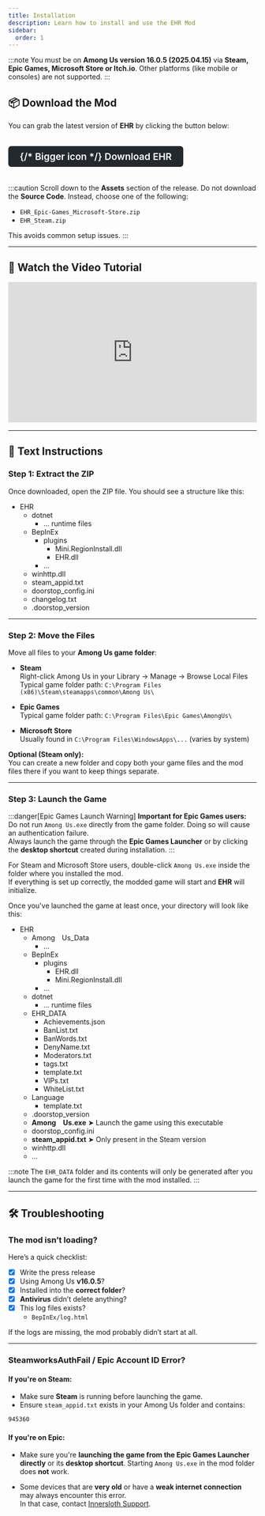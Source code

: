 ```yaml
---
title: Installation
description: Learn how to install and use the EHR Mod
sidebar:
  order: 1
---
```


:::note
You must be on **Among Us version 16.0.5 (2025.04.15)** via **Steam, Epic Games, Microsoft Store or Itch.io**. Other platforms (like mobile or consoles) are not supported.
:::

## 📦 Download the Mod

You can grab the latest version of **EHR** by clicking the button below:

<a href="https://github.com/Gurge44/EndlessHostRoles/releases/latest" target="_blank" rel="noopener" style="
  display: inline-flex;
  align-items: center;
  gap: 0.5em;
  background-color: #24292f;
  color: #fff;
  padding: 0.6em 1.2em;      
  font-size: 1.2rem;
  font-weight: 600;
  border-radius: 6px;
  text-decoration: none;
  line-height: 1;
  margin: 1em 0;
  vertical-align: middle;
">
  <Icon name="github" style="position: relative; top: 0.5px;" size="1.3em" />  {/* Bigger icon */}
  <span style="position: relative; top: -0.5px;">Download EHR</span>
</a>

:::caution
Scroll down to the **Assets** section of the release.
Do not download the **Source Code**. Instead, choose one of the following:

- `EHR_Epic-Games_Microsoft-Store.zip`  
- `EHR_Steam.zip`

This avoids common setup issues.
:::

---

## 🎥 Watch the Video Tutorial

<div style="position: relative; padding-bottom: 56.25%; height: 0; overflow: hidden; max-width: 100%; margin-top: 1rem; margin-bottom: 1rem;">
  <iframe src="https://www.youtube.com/embed/AOLqWCbbrHM" 
          title="YouTube video player"
          loading="lazy"
          frameborder="0"
          allow="accelerometer; autoplay; clipboard-write; encrypted-media; gyroscope; picture-in-picture; web-share"
          allowfullscreen
          style="position: absolute; top: 0; left: 0; width: 100%; height: 100%;">
  </iframe>
</div>

---

## 📝 Text Instructions

### Step 1: Extract the ZIP

Once downloaded, open the ZIP file. You should see a structure like this:

<FileTree>

- EHR
  - dotnet
    - … runtime files
  - BepInEx
    - plugins
      - Mini.RegionInstall.dll
      - EHR.dll
    - …
  - winhttp.dll
  - steam_appid.txt  
  - doorstop_config.ini
  - changelog.txt  
  - .doorstop_version

</FileTree>

---

### Step 2: Move the Files

Move all files to your **Among Us game folder**:

- **Steam**  
  Right-click Among Us in your Library → Manage → Browse Local Files  
  Typical game folder path: `C:\Program Files (x86)\Steam\steamapps\common\Among Us\`

- **Epic Games**  
  Typical game folder path: `C:\Program Files\Epic Games\AmongUs\`

- **Microsoft Store**  
  Usually found in `C:\Program Files\WindowsApps\...` (varies by system)

**Optional (Steam only):**  
You can create a new folder and copy both your game files and the mod files there if you want to keep things separate.

---

### Step 3: Launch the Game

:::danger[Epic Games Launch Warning]
**Important for Epic Games users:**  
Do not run `Among Us.exe` directly from the game folder. Doing so will cause an authentication failure.  
Always launch the game through the **Epic Games Launcher** or by clicking the **desktop shortcut** created during installation.
:::

For Steam and Microsoft Store users, double-click `Among Us.exe` inside the folder where you installed the mod.  
If everything is set up correctly, the modded game will start and **EHR** will initialize.

Once you've launched the game at least once, your directory will look like this:

<FileTree>

- EHR
  - Among Us_Data
    - …
  - BepInEx
    - plugins
      - EHR.dll
      - Mini.RegionInstall.dll
    - …
  - dotnet
    - … runtime files
  - EHR_DATA
    - Achievements.json
    - BanList.txt
    - BanWords.txt
    - DenyName.txt
    - Moderators.txt
    - tags.txt
    - template.txt             
    - VIPs.txt
    - WhiteList.txt
  - Language
    - template.txt    
  - .doorstop_version
  - **Among Us.exe** ➤ Launch the game using this executable
  - doorstop_config.ini
  - **steam_appid.txt** ➤ Only present in the Steam version
  - winhttp.dll 
  - …

</FileTree>

:::note
The `EHR_DATA` folder and its contents will only be generated after you launch the game for the first time with the mod installed.
:::

---

## 🛠️ Troubleshooting

### The mod isn’t loading?

Here’s a quick checklist:
- [x] Write the press release
- [x] Using Among Us **v16.0.5**?
- [x] Installed into the **correct folder**?
- [x] **Antivirus** didn’t delete anything?
- [x] This log files exists?
  - `BepInEx/log.html`

If the logs are missing, the mod probably didn’t start at all.

---

### SteamworksAuthFail / Epic Account ID Error?

#### If you're on Steam:

- Make sure **Steam** is running before launching the game.
- Ensure `steam_appid.txt` exists in your Among Us folder and contains:

```sh
945360
```
#### If you're on Epic:

- Make sure you're **launching the game from the Epic Games Launcher directly** or its **desktop shortcut**.
  Starting `Among Us.exe` in the mod folder does **not** work.

- Some devices that are **very old** or have a **weak internet connection** may always encounter this error.  
  In that case, contact [Innersloth Support](https://innersloth.zendesk.com).